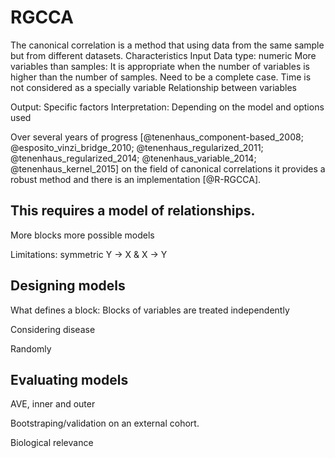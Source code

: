 # RGCCA

The canonical correlation is a method that using data from the same sample but from different datasets.
Characteristics
Input
Data type: numeric
More variables than samples: It is appropriate when the number of variables is higher than the number of samples.
Need to be a complete case.
Time is not considered as a specially variable
Relationship between variables

Output:
Specific factors
Interpretation: Depending on the model and options used


Over several years of progress [@tenenhaus_component-based_2008; 
@esposito_vinzi_bridge_2010; @tenenhaus_regularized_2011; 
@tenenhaus_regularized_2014; @tenenhaus_variable_2014; @tenenhaus_kernel_2015] 
on the field of canonical correlations it provides a robust method and 
there is an implementation [@R-RGCCA].

## This requires a model of relationships.

More blocks more possible models

Limitations: symmetric Y -> X & X -> Y

## Designing models

What defines a block: Blocks of variables are treated independently

Considering disease

Randomly

## Evaluating models

AVE, inner and outer

Bootstraping/validation on an external cohort.

Biological relevance
